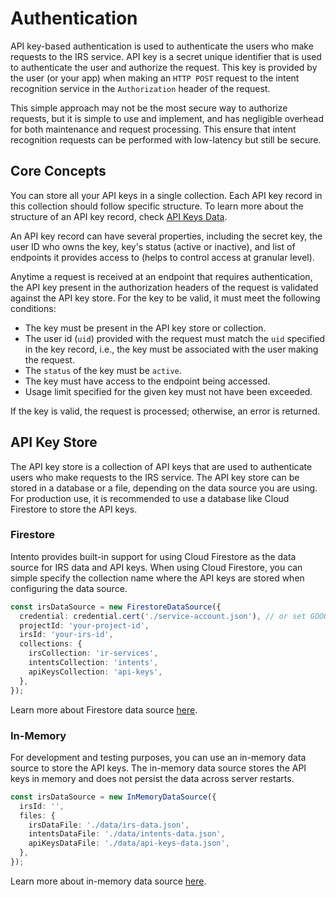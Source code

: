 # Authentication

API key-based authentication is used to authenticate the users who make requests to the IRS service. API key is a secret unique identifier that is used to authenticate the user and authorize the request. This key is provided by the user (or your app) when making an `HTTP POST` request to the intent recognition service in the `Authorization` header of the request.

This simple approach may not be the most secure way to authorize requests, but it is simple to use and implement, and has negligible overhead for both maintenance and request processing. This ensure that intent recognition requests can be performed with low-latency but still be secure.

## Core Concepts

You can store all your API keys in a single collection. Each API key record in this collection should follow specific structure. To learn more about the structure of an API key record, check [API Keys Data](/data#api-keys-data).

An API key record can have several properties, including the secret key, the user ID who owns the key, key's status (active or inactive), and list of endpoints it provides access to (helps to control access at granular level).

Anytime a request is received at an endpoint that requires authentication, the API key present in the authorization headers of the request is validated against the API key store. For the key to be valid, it must meet the following conditions:

- The key must be present in the API key store or collection.
- The user id (`uid`) provided with the request must match the `uid` specified in the key record, i.e., the key must be associated with the user making the request.
- The `status` of the key must be `active`.
- The key must have access to the endpoint being accessed.
- Usage limit specified for the given key must not have been exceeded.

If the key is valid, the request is processed; otherwise, an error is returned.

## API Key Store

The API key store is a collection of API keys that are used to authenticate users who make requests to the IRS service. The API key store can be stored in a database or a file, depending on the data source you are using. For production use, it is recommended to use a database like Cloud Firestore to store the API keys.

### Firestore

Intento provides built-in support for using Cloud Firestore as the data source for IRS data and API keys. When using Cloud Firestore, you can simple specify the collection name where the API keys are stored when configuring the data source.

```typescript {8}
const irsDataSource = new FirestoreDataSource({
  credential: credential.cert('./service-account.json'), // or set GOOGLE_APPLICATION_CREDENTIALS env var
  projectId: 'your-project-id',
  irsId: 'your-irs-id',
  collections: {
    irsCollection: 'ir-services',
    intentsCollection: 'intents',
    apiKeysCollection: 'api-keys',
  },
});
```

Learn more about Firestore data source [here](/data-sources#firestore).

### In-Memory

For development and testing purposes, you can use an in-memory data source to store the API keys. The in-memory data source stores the API keys in memory and does not persist the data across server restarts.

```typescript {6}
const irsDataSource = new InMemoryDataSource({
  irsId: '',
  files: {
    irsDataFile: './data/irs-data.json',
    intentsDataFile: './data/intents-data.json',
    apiKeysDataFile: './data/api-keys-data.json',
  },
});
```

Learn more about in-memory data source [here](/data-sources#in-memory).
